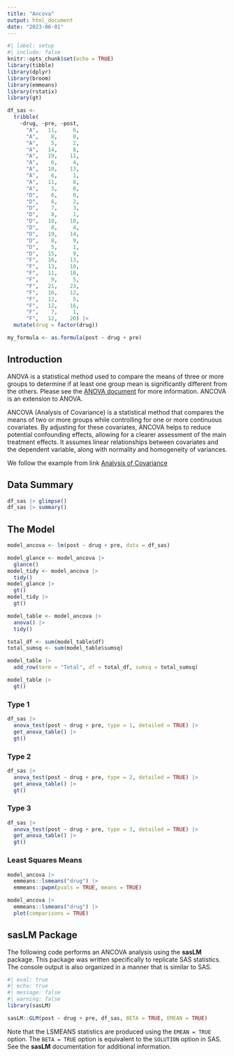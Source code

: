 ```yaml
---
title: "Ancova"
output: html_document
date: "2023-06-01"
---
```


```r
#| label: setup
#| include: false
knitr::opts_chunk$set(echo = TRUE)
library(tibble)
library(dplyr)
library(broom)
library(emmeans)
library(rstatix)
library(gt)

df_sas <-
  tribble(
    ~drug, ~pre, ~post,
      "A",   11,     6,   
      "A",    8,     0,   
      "A",    5,     2,   
      "A",   14,     8,   
      "A",   19,    11,
      "A",    6,     4,   
      "A",   10,    13,   
      "A",    6,     1,   
      "A",   11,     8,   
      "A",    3,     0,
      "D",    6,     0,   
      "D",    6,     2,   
      "D",    7,     3,   
      "D",    8,     1,   
      "D",   18,    18,
      "D",    8,     4,   
      "D",   19,    14,   
      "D",    8,     9,   
      "D",    5,     1,   
      "D",   15,     9,
      "F",   16,    13,   
      "F",   13,    10,   
      "F",   11,    18,   
      "F",    9,     5,   
      "F",   21,    23,
      "F",   16,    12,   
      "F",   12,     5,   
      "F",   12,    16,   
      "F",    7,     1,   
      "F",   12,    20) |>
  mutate(drug = factor(drug))

my_formula <- as.formula(post ~ drug + pre)
```

## Introduction

ANOVA is a statistical method used to compare the means of three or more groups to determine if at least one group mean is significantly different from the others. Please see the [ANOVA document](anova.qmd) for more information. ANCOVA is an extension to ANOVA.

ANCOVA (Analysis of Covariance) is a statistical method that compares the means of two or more groups while controlling for one or more continuous covariates. By adjusting for these covariates, ANCOVA helps to reduce potential confounding effects, allowing for a clearer assessment of the main treatment effects. It assumes linear relationships between covariates and the dependent variable, along with normality and homogeneity of variances.

We follow the example from link [Analysis of Covariance](https://documentation.sas.com/doc/en/pgmsascdc/9.4_3.4/statug/statug_glm_examples04.htm)

## Data Summary

```r
df_sas |> glimpse()
df_sas |> summary()
```

## The Model

```r
model_ancova <- lm(post ~ drug + pre, data = df_sas)

model_glance <- model_ancova |>
  glance()
model_tidy <- model_ancova |>
  tidy()
model_glance |>
  gt()
model_tidy |>
  gt()
```

```r
model_table <- model_ancova |>
  anova() |>
  tidy()

total_df <- sum(model_table$df)
total_sumsq <- sum(model_table$sumsq)

model_table |>
  add_row(term = "Total", df = total_df, sumsq = total_sumsq)

model_table |>
  gt()
```

### Type 1

```r
df_sas |>
  anova_test(post ~ drug + pre, type = 1, detailed = TRUE) |>
  get_anova_table() |>
  gt()
```

### Type 2

```r
df_sas |>
  anova_test(post ~ drug + pre, type = 2, detailed = TRUE) |>
  get_anova_table() |>
  gt()
```

### Type 3

```r
df_sas |>
  anova_test(post ~ drug + pre, type = 3, detailed = TRUE) |>
  get_anova_table() |>
  gt()
```

### Least Squares Means

```r
model_ancova |>
  emmeans::lsmeans("drug") |>
  emmeans::pwpm(pvals = TRUE, means = TRUE)

model_ancova |>
  emmeans::lsmeans("drug") |>
  plot(comparisons = TRUE)
```

## sasLM Package

The following code performs an ANCOVA analysis using the **sasLM** package. This package was written specifically to replicate SAS statistics. The console output is also organized in a manner that is similar to SAS.

```r
#| eval: true
#| echo: true
#| message: false
#| warning: false
library(sasLM)

sasLM::GLM(post ~ drug + pre, df_sas, BETA = TRUE, EMEAN = TRUE)

```

Note that the LSMEANS statistics are produced using the `EMEAN = TRUE` option. The `BETA = TRUE` option is equivalent to the `SOLUTION` option in SAS. See the **sasLM** documentation for additional information.
